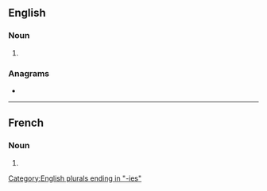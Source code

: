 ==English==

===Noun===
{{head|en|noun form}}

# {{plural of|en|androgyny}}

===Anagrams===
* {{anagrams|en|a=adeginnorsy|androgynise}}

[[Category:English plurals ending in "-ies"]]

----

==French==

===Noun===
{{head|fr|noun form|g=f}}

# {{plural of|fr|androgynie}}